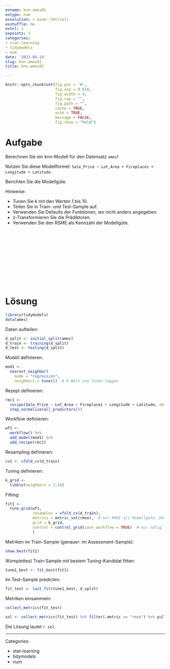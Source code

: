 ```yaml
---
exname: knn-ames01
extype: num
exsolution: r exam::fmt(sol)
exshuffle: no
extol: 1
expoints: 1
categories:
- stat-learning
- tidymodels
- num
date: '2023-04-14'
slug: knn-ames01
title: knn-ames01

---
```







```r
knitr::opts_chunk$set(fig.pos = 'H',
                      fig.asp = 0.618,
                      fig.width = 4,
                      fig.cap = "", 
                      fig.path = "",
                      cache = TRUE,
                      echo = TRUE,
                      message = FALSE,
                      fig.show = "hold")
```






# Aufgabe


Berechnen Sie ein knn-Modell für den Datensatz `ames`!

Nutzen Sie diese Modellformel: `Sale_Price ~ Lot_Area + Fireplaces + Longitude + Latitude`.

Berichten Sie die Modellgüte.


Hinweise:

- Tunen Sie $k$ mit den Werten 1 bis 10.
- Teilen Sie in Train- und Test-Sample auf.
- Verwenden Sie Defaults der Funktionen, wo nicht anders angegeben.
- z-Transformieren Sie die Prädiktoren.
- Verwenden Sie den RSME als Kennzahl der Modellgüte.




</br>
</br>
</br>
</br>
</br>
</br>
</br>
</br>
</br>
</br>

# Lösung



```r
library(tidymodels)
data(ames)
```




Daten aufteilen:

```r
d_split <- initial_split(ames)
d_train <- training(d_split)
d_test <- testing(d_split)
```


Modell definieren:

```r
mod1 <-
  nearest_neighbor(
    mode = "regression",
    neighbors = tune())  # k-Wert zum Tunen taggen
```


Rezept definieren:


```r
rec1 <-
  recipe(Sale_Price ~ Lot_Area + Fireplaces + Longitude + Latitude, data = d_split) %>% 
  step_normalize(all_predictors())
```


Workflow definieren:

```r
wf1 <-
  workflow() %>% 
  add_model(mod1) %>% 
  add_recipe(rec1)
```


Resampling definieren:

```r
cv1 <- vfold_cv(d_train)
```

Tuning definieren:

```r
k_grid <-
  tibble(neighbors = 1:10)
```


Fitting:


```r
fit1 <-
  tune_grid(wf1,
            resamples = vfold_cv(d_train),
            metrics = metric_set(rmse),  # nur RMSE als Modellgüte, Default ist RMSE und R2
            grid = k_grid,
            control = control_grid(save_workflow = TRUE)  # nur nötig für "fit_best", s.u.
            )
```


Metriken im Train-Sample (genauer: im Assessment-Sample):

```r
show_best(fit1)
```
(Komplettes) Train-Sample mit bestem Tuning-Kandidat fitten:

```r
tune1_best <- fit_best(fit1)
```


Im Test-Sample predicten:

```r
fit_test <- last_fit(tune1_best, d_split)
```

Metriken einsammeln:

```r
collect_metrics(fit_test)
```


```r
sol <- collect_metrics(fit_test) %>% filter(.metric == "rmse") %>% pull(.estimate)
```

Die Lösung lautet `r sol`.




---

Categories: 

- stat-learning
- tidymodels
- num

